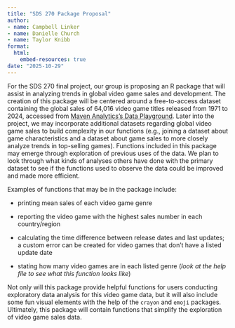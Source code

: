 ```yaml
---
title: "SDS 270 Package Proposal"
author: 
- name: Campbell Linker
- name: Danielle Church
- name: Taylor Knibb
format:
  html:
    embed-resources: true
date: "2025-10-29"
---
```


For the SDS 270 final project, our group is proposing an R package that will assist in analyzing trends in global video game sales and development. The creation of this package will be centered around a free-to-access dataset containing the global sales of 64,016 video game titles released from 1971 to 2024, accessed from [Maven Analytics's Data Playground](https://mavenanalytics.io/data-playground/video-game-sales?page=1&pageSize=5). Later into the project, we may incorporate additional datasets regarding global video game sales to build complexity in our functions (e.g., joining a dataset about game characteristics and a dataset about game sales to more closely analyze trends in top-selling games). Functions included in this package may emerge through exploration of previous uses of the data. We plan to look through what kinds of analyses others have done with the primary dataset to see if the functions used to observe the data could be improved and made more efficient.

Examples of functions that may be in the package include: 

- printing mean sales of each video game genre

- reporting the video game with the highest sales number in each country/region

- calculating the time difference between release dates and last updates; a custom error can be created for video games that don’t have a listed update date
 
- stating how many video games are in each listed genre (*look at the help file to see what this function looks like*)

Not only will this package provide helpful functions for users conducting exploratory data analysis for this video game data, but it will also include some fun visual elements with the help of the `crayon` and `emoji` packages. Ultimately, this package will contain functions that simplify the exploration of video game sales data.

